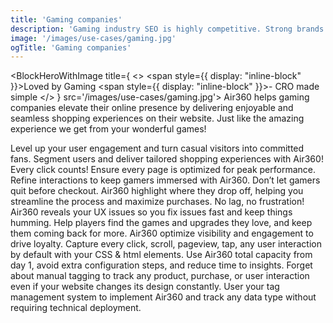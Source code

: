 ```yaml
---
title: 'Gaming companies'
description: 'Gaming industry SEO is highly competitive. Strong brands (including Google) dominate search results, with little room for inefficiencies.'
image: '/images/use-cases/gaming.jpg'
ogTitle: 'Gaming companies'
---
```


<BlockHeroWithImage title={
    <>
      <span style={{ display: "inline-block" }}>Loved by Gaming</span> <span style={{ display: "inline-block" }}>- CRO made simple</span>
    </>
  } src='/images/use-cases/gaming.jpg'>
  Air360 helps gaming companies elevate their online presence by delivering enjoyable and seamless shopping experiences on their website. Just like the amazing experience we get from your wonderful games! 
</BlockHeroWithImage>

<SlideFeature title='How does Air360 help gaming?'>
  <Slide title='Create experiences that convert' src='/images/use-cases/slides/slide1.webp' shadow={false}>
    Level up your user engagement and turn casual visitors into committed fans. Segment users and deliver tailored shopping experiences with Air360!
  </Slide>
  <Slide title='The best possible version of every page' src='/images/use-cases/slides/slide2.webp' shadow={false}>
    Every click counts! Ensure every page is optimized for peak performance. Refine interactions to keep gamers immersed with Air360.
  </Slide>
  <Slide title='Simplify the buying experience' src='/images/use-cases/slides/slide3.webp' shadow={false}>
    Don’t let gamers quit before checkout. Air360 highlight where they drop off, helping you streamline the process and maximize purchases.
  </Slide>
  <Slide title='Keep your site running smoothly' src='/images/use-cases/slides/slide4.webp' shadow={false}>
    No lag, no frustration! Air360 reveals your UX issues so you fix issues fast and keep things humming.
  </Slide>
  <Slide title='Keep your customers happy' src='/images/use-cases/slides/slide5.webp' shadow={false}>
    Help players find the games and upgrades they love, and keep them coming back for more. Air360 optimize visibility and engagement to drive loyalty.
  </Slide>
</SlideFeature>

<GalleryBlocks title='We are different'>
  <Block title='Auto-Tracking' icon='robot-astromech' color='orange'>
    Capture every click, scroll, pageview, tap, any user interaction by default with your CSS & html elements.
  </Block>
  <Block title='Plug and Play' icon='bolt' color='purple'>
    Use Air360 total capacity from day 1, avoid extra configuration steps, and reduce time to insights.
  </Block>
  <Block title='Tagless' icon='tag' color='orange'>
    Forget about manual tagging to track any product, purchase, or user interaction even if your website changes its design constantly.
  </Block>
  <Block title='Codeless' icon='code' color='purple'>
    User your tag management system to implement Air360 and track any data type without requiring technical deployment.
  </Block>
</GalleryBlocks>

<BlockSection lp>
  <LaundryList lang="en" items={['Create experiences that convert', 'The best possible version of every page', 'Simplify the buying experience', 'Keep your site running smoothly', 'Keep your customers happy']} />
</BlockSection>

<BlockFeature title='Everything you need to create the best possible user experience'>
  <Feature name='Auto-tracking' icon='robot-astromech' />
  <Feature name='Custom data collection' icon='database' />
  <Feature name='No-code error detection' icon='message-exclamation' />
  <Feature name='Advanced segments' icon='square-kanban' />
  <Feature name='Funnel analysis' icon='filter-circle-dollar' />
  <Feature name='User journeys' icon='cart-shopping' />
  <Feature name='On-page analysis' icon='user-magnifying-glass' />
  <Feature name='Session replays' icon='clapperboard-play' />
</BlockFeature>

<BlockSection className='mb-15'>
  <IncreaseConversionWrapper />
</BlockSection>
